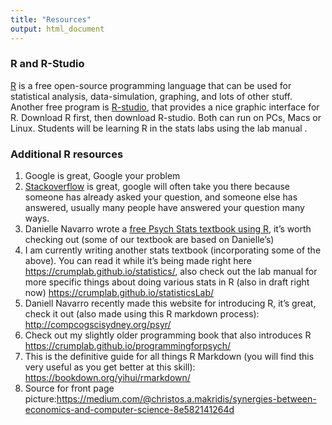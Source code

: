 ```yaml
---
title: "Resources"
output: html_document
---
```


### R and R-Studio

[R](http://www.r-project.org) is a free open-source programming language that can be used for statistical analysis, data-simulation, graphing, and lots of other stuff. Another free program is [R-studio](http://www.rstudio.com), that provides a nice graphic interface for R. Download R first, then download R-studio. Both can run on PCs, Macs or Linux. Students will be learning R in the stats labs using the lab manual []().

### Additional R resources

1. Google is great, Google your problem
2. [Stackoverflow](https://stackoverflow.com) is great, google will often take you there because someone has already asked your question, and someone else has answered, usually many people have answered your question many ways.
3. Danielle Navarro wrote a [free Psych Stats textbook using R](https://compcogscisydney.org/learning-statistics-with-r/), it's worth checking out (some of our textbook are based on Danielle's)
4. I am currently writing another stats textbook (incorporating some of the above). You can read it while it's being made right here [https://crumplab.github.io/statistics/](https://crumplab.github.io/statistics/), also check out the lab manual for more specific things about doing various stats in R (also in draft right now) [https://crumplab.github.io/statisticsLab/](https://crumplab.github.io/statisticsLab/)
5. Daniell Navarro recently made this website for introducing R, it's great, check it out (also made using this R markdown process): [http://compcogscisydney.org/psyr/](http://compcogscisydney.org/psyr/)
6. Check out my slightly older programming book that also introduces R [https://crumplab.github.io/programmingforpsych/](https://crumplab.github.io/programmingforpsych/)
7. This is the definitive guide for all things R Markdown (you will find this very useful as you get better at this skill): [https://bookdown.org/yihui/rmarkdown/](https://bookdown.org/yihui/rmarkdown/)
8. Source for front page picture:[https://medium.com/@christos.a.makridis/synergies-between-economics-and-computer-science-8e582141264d](https://medium.com/@christos.a.makridis/synergies-between-economics-and-computer-science-8e582141264d)

